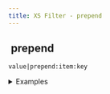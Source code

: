 ```yaml
---
title: XS Filter - prepend
---
```


## <img src="../assets/docuBadge (11).png" alt="" data-size="line"> prepend <a href="#xs-prepend" id="xs-prepend"></a>

`value|prepend:item:key`

<details>

<summary>Examples</summary>

```javascript
[1,2]|prepend:0                // Returns [0,1,2]
{"b":2}|prepend:1:"a"         // Returns {"a":1,"b":2}
```

</details>
